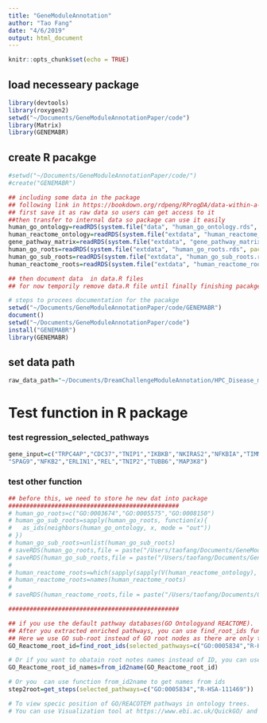 ```yaml
---
title: "GeneModuleAnnotation"
author: "Tao Fang"
date: "4/6/2019"
output: html_document
---
```


```r
knitr::opts_chunk$set(echo = TRUE)
```

## load necesseary package
```r
library(devtools)
library(roxygen2)
setwd("~/Documents/GeneModuleAnnotationPaper/code")
library(Matrix)
library(GENEMABR)
```
## create R pacakge
```r
#setwd("~/Documents/GeneModuleAnnotationPaper/code/")
#create("GENEMABR")

## including some data in the package
## following link in https://bookdown.org/rdpeng/RProgDA/data-within-a-package.html
## first save it as raw data so users can get access to it
##then transfer to internal data so package can use it easily 
human_go_ontology=readRDS(system.file("data", "human_go_ontology.rds", package = "GENEMABR"))
human_reactome_ontology=readRDS(system.file("extdata", "human_reactome_ontology.rds", package = "GENEMABR"))
gene_pathway_matrix=readRDS(system.file("extdata", "gene_pathway_matrix.rds", package = "GENEMABR"))
human_go_roots=readRDS(system.file("extdata", "human_go_roots.rds", package = "GENEMABR"))
human_go_sub_roots=readRDS(system.file("extdata", "human_go_sub_roots.rds", package = "GENEMABR"))
human_reactome_roots=readRDS(system.file("extdata", "human_reactome_roots.rds", package = "GENEMABR"))

## then document data  in data.R files
## for now temporily remove data.R file until finally finishing pacakge 

# steps to procees documentation for the pacakge
setwd("~/Documents/GeneModuleAnnotationPaper/code/GENEMABR")
document()
setwd("~/Documents/GeneModuleAnnotationPaper/code")
install("GENEMABR")
library(GENEMABR)

```



## set data path
```r
raw_data_path="~/Documents/DreamChallengeModuleAnnotation/HPC_Disease_module_identification_DREAM_change/"
```


# Test function in R package

### test regression_selected_pathways
```r
gene_input=c("TRPC4AP","CDC37","TNIP1","IKBKB","NKIRAS2","NFKBIA","TIMM50","RELB","TNFAIP3","NFKBIB","HSPA1A","NFKBIE",
"SPAG9","NFKB2","ERLIN1","REL","TNIP2","TUBB6","MAP3K8")
```

### test other function
```r
## before this, we need to store he new dat into package
################################################
# human_go_roots=c("GO:0003674","GO:0005575","GO:0008150")
# human_go_sub_roots=sapply(human_go_roots, function(x){
#   as_ids(neighbors(human_go_ontology, x, mode = "out"))
# })
# human_go_sub_roots=unlist(human_go_sub_roots)
# saveRDS(human_go_roots,file = paste("/Users/taofang/Documents/GeneModuleAnnotationPaper/code/GENEMABR/inst/extdata/","human_go_roots.rds",sep = ""))
# saveRDS(human_go_sub_roots,file = paste("/Users/taofang/Documents/GeneModuleAnnotationPaper/code/GENEMABR/inst/extdata/","human_go_sub_roots.rds",sep = ""))
# 
# human_reactome_roots=which(sapply(sapply(V(human_reactome_ontology), function(x) neighbors(human_reactome_ontology,x, mode="in")), length) == 0)
# human_reactome_roots=names(human_reactome_roots)
# 
# saveRDS(human_reactome_roots,file = paste("/Users/taofang/Documents/GeneModuleAnnotationPaper/code/GENEMABR/inst/extdata/","human_reactome_roots.rds",sep = ""))

################################################

## if you use the default pathway databases(GO Ontologyand REACTOME).
## After you extracted enriched pathways, you can use find_root_ids function to find thier GO sub-root or REACTOME roots(ID) to help you better understanding the biological meanings of pathways.
## Here we use GO sub-root instead of GO root nodes as there are only three roots in the GO ontology and it's not so specific 
GO_Reactome_root_id=find_root_ids(selected_pathways=c("GO:0005834","R-HSA-111469"))

# Or if you want to obatain root notes names instead of ID, you can use function from_id2name to get names from ids
GO_Reactome_root_id_names=from_id2name(GO_Reactome_root_id)

# Or you  can use function from_id2name to get names from ids 
step2root=get_steps(selected_pathways=c("GO:0005834","R-HSA-111469"))

# To view specic position of GO/REACOTEM pathways in ontology trees.
# You can use Visualization tool at https://www.ebi.ac.uk/QuickGO/ and https://reactome.org/PathwayBrowser/ 

```










